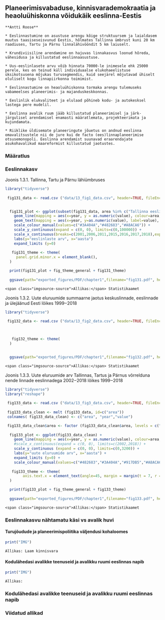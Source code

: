 ## Planeerimisvabaduse, kinnisvarademokraatia ja heaoluühiskonna võidukäik eeslinna-Eestis {#chapter13 .chapter_section .chapter1_section}

```block
**Antti Roose**
```

```block
* Eeslinnastumine on asustuse arengu kõige struktuursem ja laialdasem muutus taasiseseisvunud Eestis, hõlmates Tallinna ümbrust kuni 20 km raadiuses, Tartu ja Pärnu linnalähivööndit 5 km laiuselt.

* Krundiviisiline arendamine on hajuvas linnakasvus loonud hõreda, vähesidusa ja killustatud eeslinnaasustuse.

* Uus-eeslinlasete arvu võib hinnata 70000-le inimesele ehk 25000 perele, kes on teinud küll individuaalse elukohaeelistuse üksikotsusena mõjukas turusegmendis, kuid seejärel mõjutavad ühiselt oluliselt kogu linnapiirkonna toimimist.

* Eeslinnastumine on heaoluühiskonna tormaka arengu tulemuseks vabameelses planeerimis- ja majanduskeskkonnas.

* Eeslinlik elukvaliteet ja elulaad põhineb kodu- ja autokesksel lastega pere mudelil.

* Eeslinna avalik ruum jääb killustatud planeerimisel ja järk-järgulisel arendamisel enamasti määratlemata, projekteerimata ja kujundamata.

* Riiklike üldisemate planeeringute jõuetus on andnud eeslinna omavalitsustele nii de jure kui de facto (ees)linnaplaneerimise otsusemonopoli. Eeslinna arendamist suunavad eraarendajate asukohavalikud maareformist killustatud jaotustes.
```

### Määratlus {.chapter1_section}

### Eeslinnakasv {.chapter1_section}

<p class="caption" id="figure131"><span class="figure-number">Joonis 1.3.1.</span> Tallinna, Tartu ja Pärnu lähiümbruses</p>

```r

library("tidyverse")
  
 fig131_data <- read.csv ("data/13_fig1_data.csv", header=TRUE, fileEncoding="utf-8")

 
  fig131_plot <- ggplot(subset(fig131_data, area %in% c("Tallinna eeslinn", "Tartu eeslinn", "Pärnu eeslinn"))) +
    geom_line(mapping = aes(x=year, y = as.numeric(value), colour=area, group=area), size=1) +
    geom_text(mapping = aes(x=year, y=as.numeric(value), label=value), stat="identity", vjust=-1) +
    scale_colour_manual(values=c("#3A404A","#482683","#A8ACA6")) +
    scale_y_continuous(expand = c(0, 0), limits=c(0,100000)) +
    scale_x_continuous(breaks=c(2001,2006,2011,2015,2016,2017,2018),expand = c(0, 0), limits=c(2000,2018.5)) +
    labs(y="eeslinlaste arv", x="aasta")
    expand_limits (y=0)
  
   fig131_theme <- theme(
     panel.grid.minor.x = element_blank(),
  )

  print(fig131_plot + fig_theme_general + fig131_theme)
  
  ggsave(path="exported_figures/PDF/chapter1",filename="fig131.pdf", height=160, width=250, units="mm")
```

```block
<span class="imgsource-source">Allikas:</span> Statistikaamet
```

<p class="caption" id="figure132"><span class="figure-number">Joonis 1.3.2.</span> Uute eluruumide summaarne jaotus keskuslinnade, eeslinnade ja ülejäänud Eesti
lõikes 1999‒2018</p>

```r

library("tidyverse")
  
 fig132_data <- read.csv ("data/13_fig2_data.csv", header=TRUE, fileEncoding="utf-8")

 

   fig132_theme <- theme(
  )

  
  ggsave(path="exported_figures/PDF/chapter1",filename="fig132.pdf", height=160, width=250, units="mm")
```

```block
<span class="imgsource-source">Allikas:</span> Statistikaamet
```

<p class="caption" id="figure133"><span class="figure-number">Joonis 1.3.3.</span> Uute eluruumide arv Tallinnas, Tartus ja Pärnus võrrelduna nende linnade eeslinnadega 2002‒2018
lõikes 1999‒2018</p>

```r

library("tidyverse")
library("reshape")
  
 fig133_data <- read.csv ("data/13_fig3_data.csv", header=TRUE, fileEncoding="utf-8", sep=";", check.names=FALSE)
 
 fig133_data_clean <- melt (fig133_data, id=c("area"))
 colnames( fig133_data_clean) <- c("area", "year","value")

 fig133_data_clean$area <- factor (fig133_data_clean$area, levels = c("Tallinn","Tallinna eeslinn", "Tartu","Tartu eeslinn","Pärnu","Pärnu eeslinn"))
 
  fig133_plot <- ggplot(fig133_data_clean) +
    geom_line(mapping = aes(x=year, y = as.numeric(value), colour=area, group=area), size=1) +
    #scale_x_continuous(expand = c(0, 0), limits=c(2002,2018)) +
    scale_y_continuous (expand = c(0, 0), limits=c(0,3200)) +
    labs(y="uute eluruumide arv", x="aasta") +
    expand_limits (y=0) +
    scale_colour_manual(values=c("#482683","#3A404A","#917DB5","#A8ACA6","#DAD4E6","#E6E3DA"))
  
   fig133_theme <- theme(
        axis.text.x = element_text(angle=45, margin = margin(t = 7, r = 0, b = 0, l = 0), hjust=1.1),
  )

  print(fig133_plot + fig_theme_general + fig133_theme)
  
  ggsave(path="exported_figures/PDF/chapter1",filename="fig133.pdf", height=120, width=200, units="mm")
```

```block
<span class="imgsource-source">Allikas:</span> Statistikaamet
```

### Eeslinnakasvu nähtamatu käsi vs avalik huvi {.chapter1_section}
#### Turujõudude ja planeerimispoliitika väljendusi kohaloomes

```r

print("IMG")
```

```block
Allikas: Laam kinnisvara
```

#### Kodulähedasi avalikke teenuseid ja avalikku ruumi eeslinnas napib

```r

print("IMG")
```

```block
Allikas: 
```

### Kodulähedasi avalikke teenuseid ja avalikku ruumi eeslinnas napib

### Viidatud allikad {-.subreferences}